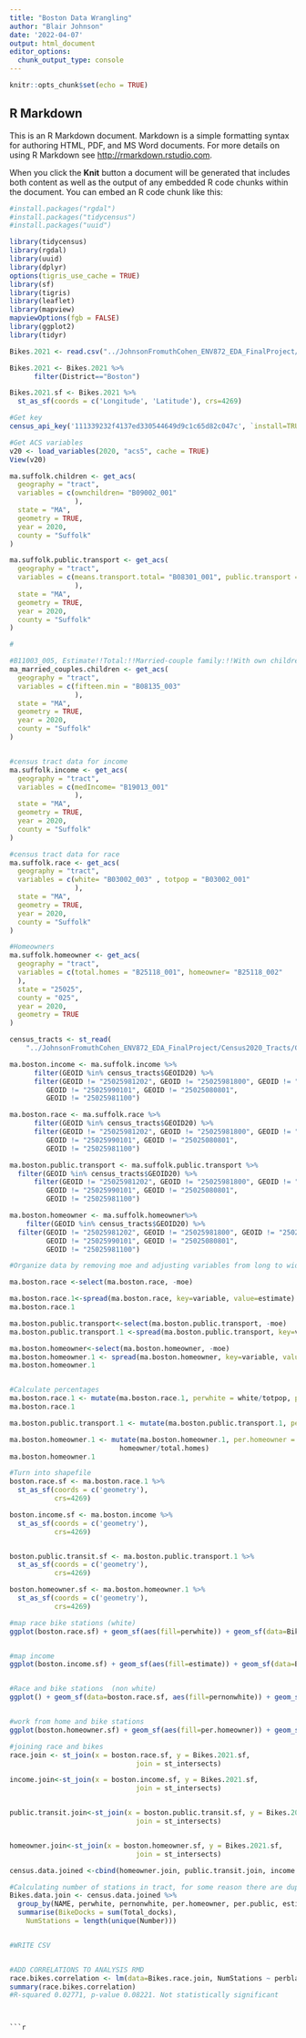 ```yaml
---
title: "Boston Data Wrangling"
author: "Blair Johnson"
date: '2022-04-07'
output: html_document
editor_options: 
  chunk_output_type: console
---
```


```r
knitr::opts_chunk$set(echo = TRUE)
```

## R Markdown

This is an R Markdown document. Markdown is a simple formatting syntax for authoring HTML, PDF, and MS Word documents. For more details on using R Markdown see <http://rmarkdown.rstudio.com>.

When you click the **Knit** button a document will be generated that includes both content as well as the output of any embedded R code chunks within the document. You can embed an R code chunk like this:

```r
#install.packages("rgdal")
#install.packages("tidycensus")
#install.packages("uuid")

library(tidycensus)
library(rgdal)
library(uuid)
library(dplyr)
options(tigris_use_cache = TRUE)
library(sf)
library(tigris)
library(leaflet)
library(mapview)
mapviewOptions(fgb = FALSE)
library(ggplot2)
library(tidyr)


```

```r
Bikes.2021 <- read.csv("../JohnsonFromuthCohen_ENV872_EDA_FinalProject/Data_Raw/Blue_Bike_Stations_2021.csv", stringsAsFactors = TRUE)

Bikes.2021 <- Bikes.2021 %>%
      filter(District=="Boston")
```

```r
Bikes.2021.sf <- Bikes.2021 %>% 
  st_as_sf(coords = c('Longitude', 'Latitude'), crs=4269)

```


```r

#Get key
census_api_key('111339232f4137ed330544649d9c1c65d82c047c', `install=TRUE`)

#Get ACS variables 
v20 <- load_variables(2020, "acs5", cache = TRUE)
View(v20)

ma.suffolk.children <- get_acs(
  geography = "tract", 
  variables = c(ownchildren= "B09002_001" 
                ),  
  state = "MA", 
  geometry = TRUE,
  year = 2020,
  county = "Suffolk"
)

ma.suffolk.public.transport <- get_acs(
  geography = "tract", 
  variables = c(means.transport.total= "B08301_001", public.transport = "B08301_010"
                ),  
  state = "MA", 
  geometry = TRUE,
  year = 2020,
  county = "Suffolk"
)

#

#B11003_005, Estimate!!Total:!!Married-couple family:!!With own children of the householder under 18 years:!!Under 6 years and 6 to 17 years
ma_married_couples.children <- get_acs(
  geography = "tract", 
  variables = c(fifteen.min = "B08135_003" 
                ),  
  state = "MA", 
  geometry = TRUE,
  year = 2020,
  county = "Suffolk"
)


#census tract data for income
ma.suffolk.income <- get_acs(
  geography = "tract", 
  variables = c(medIncome= "B19013_001" 
                ),  
  state = "MA", 
  geometry = TRUE,
  year = 2020,
  county = "Suffolk"
)

#census tract data for race 
ma.suffolk.race <- get_acs(
  geography = "tract", 
  variables = c(white= "B03002_003" , totpop = "B03002_001"
                ),  
  state = "MA", 
  geometry = TRUE,
  year = 2020,
  county = "Suffolk"
)

#Homeowners 
ma.suffolk.homeowner <- get_acs(
  geography = "tract", 
  variables = c(total.homes = "B25118_001", homeowner= "B25118_002"
  ), 
  state = "25025", 
  county = "025",
  year = 2020, 
  geometry = TRUE
)


```

```r
census_tracts <- st_read(
    "../JohnsonFromuthCohen_ENV872_EDA_FinalProject/Census2020_Tracts/Census2020_Tracts.shp")

ma.boston.income <- ma.suffolk.income %>% 
      filter(GEOID %in% census_tracts$GEOID20) %>%
      filter(GEOID != "25025981202", GEOID != "25025981800", GEOID != "25025981300",
         GEOID != "25025990101", GEOID != "25025080801", 
         GEOID != "25025981100")

ma.boston.race <- ma.suffolk.race %>% 
      filter(GEOID %in% census_tracts$GEOID20) %>%
      filter(GEOID != "25025981202", GEOID != "25025981800", GEOID != "25025981300",
         GEOID != "25025990101", GEOID != "25025080801", 
         GEOID != "25025981100")

ma.boston.public.transport <- ma.suffolk.public.transport %>%
  filter(GEOID %in% census_tracts$GEOID20) %>%
      filter(GEOID != "25025981202", GEOID != "25025981800", GEOID != "25025981300",
         GEOID != "25025990101", GEOID != "25025080801", 
         GEOID != "25025981100")

ma.boston.homeowner <- ma.suffolk.homeowner%>% 
    filter(GEOID %in% census_tracts$GEOID20) %>%
  filter(GEOID != "25025981202", GEOID != "25025981800", GEOID != "25025981300",
         GEOID != "25025990101", GEOID != "25025080801", 
         GEOID != "25025981100")

```

```r

#Organize data by removing moe and adjusting variables from long to wide 

ma.boston.race <-select(ma.boston.race, -moe)

ma.boston.race.1<-spread(ma.boston.race, key=variable, value=estimate)
ma.boston.race.1

ma.boston.public.transport<-select(ma.boston.public.transport, -moe)
ma.boston.public.transport.1 <-spread(ma.boston.public.transport, key=variable, value=estimate)

ma.boston.homeowner<-select(ma.boston.homeowner, -moe)
ma.boston.homeowner.1 <- spread(ma.boston.homeowner, key=variable, value=estimate)
ma.boston.homeowner.1



```

```r
#Calculate percentages 
ma.boston.race.1 <- mutate(ma.boston.race.1, perwhite = white/totpop, pernonwhite = 1-perwhite)
ma.boston.race.1

ma.boston.public.transport.1 <- mutate(ma.boston.public.transport.1, per.public = public.transport/means.transport.total)

ma.boston.homeowner.1 <- mutate(ma.boston.homeowner.1, per.homeowner =
                           homeowner/total.homes)
ma.boston.homeowner.1

```

```r

#Turn into shapefile 
boston.race.sf <- ma.boston.race.1 %>% 
  st_as_sf(coords = c('geometry'),
           crs=4269)

boston.income.sf <- ma.boston.income %>% 
  st_as_sf(coords = c('geometry'),
           crs=4269)


boston.public.transit.sf <- ma.boston.public.transport.1 %>% 
  st_as_sf(coords = c('geometry'),
           crs=4269)

boston.homeowner.sf <- ma.boston.homeowner.1 %>% 
  st_as_sf(coords = c('geometry'),
           crs=4269)


```

```r

#map race bike stations (white)
ggplot(boston.race.sf) + geom_sf(aes(fill=perwhite)) + geom_sf(data=Bikes.2021.sf, aes(color="white", alpha = 0.4))


#map income
ggplot(boston.income.sf) + geom_sf(aes(fill=estimate)) + geom_sf(data=Bikes.2021.sf, aes(color="white", alpha = 0.4))


#Race and bike stations  (non white)
ggplot() + geom_sf(data=boston.race.sf, aes(fill=pernonwhite)) + geom_sf(data=Bikes.2021.sf, aes(color="white", alpha = 0.4))


#work from home and bike stations
ggplot(boston.homeowner.sf) + geom_sf(aes(fill=per.homeowner)) + geom_sf(data=Bikes.2021.sf, aes(color="white", alpha = 0.4))

```

```r
#joining race and bikes
race.join <- st_join(x = boston.race.sf, y = Bikes.2021.sf, 
                               join = st_intersects)

income.join<-st_join(x = boston.income.sf, y = Bikes.2021.sf, 
                               join = st_intersects)


public.transit.join<-st_join(x = boston.public.transit.sf, y = Bikes.2021.sf, 
                               join = st_intersects)


homeowner.join<-st_join(x = boston.homeowner.sf, y = Bikes.2021.sf, 
                               join = st_intersects)

census.data.joined <-cbind(homeowner.join, public.transit.join, income.join, race.join)

#Calculating number of stations in tract, for some reason there are duplicates of a census tract 
Bikes.data.join <- census.data.joined %>%
  group_by(NAME, perwhite, pernonwhite, per.homeowner, per.public, estimate,  GEOID) %>%
  summarise(BikeDocks = sum(Total_docks),
    NumStations = length(unique(Number)))


#WRITE CSV 


#ADD CORRELATIONS TO ANALYSIS RMD 
race.bikes.correlation <- lm(data=Bikes.race.join, NumStations ~ perblack )
summary(race.bikes.correlation)
#R-squared 0.02771, p-value 0.08221. Not statistically significant  



```


```

```r

```


